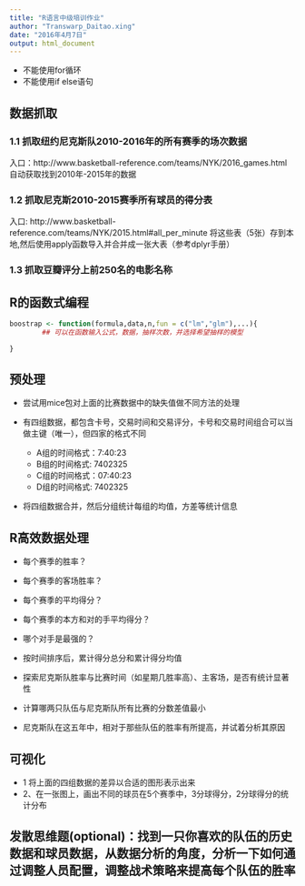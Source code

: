 ```yaml
---
title: "R语言中级培训作业"
author: "Transwarp_Daitao.xing"
date: "2016年4月7日"
output: html_document
---
```


- 不能使用for循环
- 不能使用if else语句

## 数据抓取

### 1.1 抓取纽约尼克斯队2010-2016年的所有赛季的场次数据

入口：http://www.basketball-reference.com/teams/NYK/2016_games.html   
自动获取找到2010年-2015年的数据 

### 1.2 抓取尼克斯2010-2015赛季所有球员的得分表

入口: http://www.basketball-reference.com/teams/NYK/2015.html#all_per_minute
将这些表（5张）存到本地,然后使用apply函数导入并合并成一张大表（参考dplyr手册）

### 1.3 抓取豆瓣评分上前250名的电影名称


## R的函数式编程


```r
boostrap <- function(formula,data,n,fun = c("lm","glm"),...){
        ## 可以在函数输入公式，数据，抽样次数，并选择希望抽样的模型

}
```


## 预处理

- 尝试用mice包对上面的比赛数据中的缺失值做不同方法的处理

- 有四组数据，都包含卡号，交易时间和交易评分，卡号和交易时间组合可以当做主键（唯一），但四家的格式不同
    - A组的时间格式：7:40:23
    - B组的时间格式: 7402325
    - C组的时间格式：07:40:23
    - D组的时间格式: 7402325

- 将四组数据合并，然后分组统计每组的均值，方差等统计信息

## R高效数据处理

- 每个赛季的胜率？

- 每个赛季的客场胜率？

- 每个赛季的平均得分？

- 每个赛季的本方和对的手平均得分？

- 哪个对手是最强的？

- 按时间排序后，累计得分总分和累计得分均值

- 探索尼克斯队胜率与比赛时间（如星期几胜率高）、主客场，是否有统计显著性

- 计算哪两只队伍与尼克斯队所有比赛的分数差值最小

- 尼克斯队在这五年中，相对于那些队伍的胜率有所提高，并试着分析其原因


## 可视化

- 1 将上面的四组数据的差异以合适的图形表示出来
- 2、在一张图上，画出不同的球员在5个赛季中，3分球得分，2分球得分的统计分布


## 发散思维题(optional)：找到一只你喜欢的队伍的历史数据和球员数据，从数据分析的角度，分析一下如何通过调整人员配置，调整战术策略来提高每个队伍的胜率

